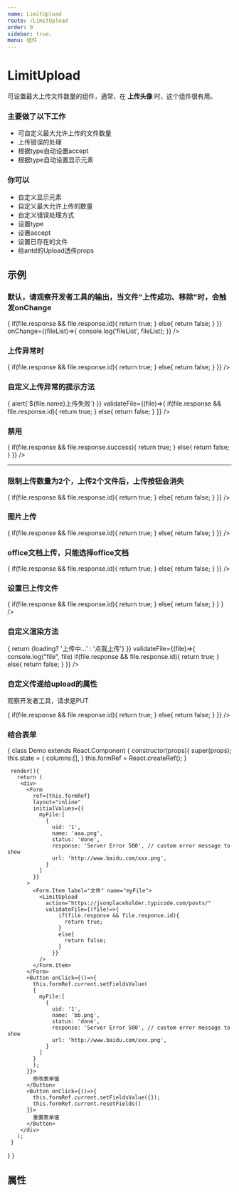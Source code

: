```yaml
---
name: LimitUpload
route: /LimitUpload
order: 0
sidebar: true,
menu: 组件
---
```





# LimitUpload
可设置最大上传文件数量的组件，通常，在 **上传头像** 时，这个组件很有用。

### 主要做了以下工作

+ 可自定义最大允许上传的文件数量
+ 上传错误的处理
+ 根据type自动设置accept
+ 根据type自动设置显示元素

### 你可以

+ 自定义显示元素
+ 自定义最大允许上传的数量
+ 自定义错误处理方式
+ 设置type
+ 设置accept
+ 设置已存在的文件
+ 给antd的Upload透传props


## 示例

### 默认，请观察开发者工具的输出，当文件"上传成功、移除"时，会触发onChange
<Playground>
  <LimitUpload 
    action="https://jsonplaceholder.typicode.com/posts/" 
    validateFile={(file)=>{
      if(file.response && file.response.id){
        return true;
      }
      else{
        return false;
      }
    }}
    onChange={(fileList)=>{
      console.log('fileList', fileList);
    }}
  />
</Playground>

### 上传异常时
<Playground>
  <LimitUpload 
    action="./" 
    validateFile={(file)=>{
      if(file.response && file.response.id){
        return true;
      }
      else{
        return false;
      }
    }}
  />
</Playground>

### 自定义上传异常的提示方法
<Playground>
  <LimitUpload 
    action="./" 
    onError={(file)=>{
      alert(`${file.name}上传失败`)
    }}
    validateFile={(file)=>{
      if(file.response && file.response.id){
        return true;
      }
      else{
        return false;
      }
    }}
  />
</Playground>

### 禁用
<Playground>
  <LimitUpload 
    disabled action="./" 
    validateFile={(file)=>{
      if(file.response && file.response.success){
        return true;
      }
      else{
        return false;
      }
    }} 
  />
  <hr />
  <LimitUpload disabled type={UploadType.IMAGE} action="./" />
</Playground>


### 限制上传数量为2个，上传2个文件后，上传按钮会消失
<Playground>
  <LimitUpload 
    maxNumber={2} 
    action="https://jsonplaceholder.typicode.com/posts/"
    validateFile={(file)=>{
      if(file.response && file.response.id){
        return true;
      }
      else{
        return false;
      }
    }}
  />
</Playground>


### 图片上传
<Playground>
  <LimitUpload 
    type={UploadType.IMAGE} 
    action="https://jsonplaceholder.typicode.com/posts/"
    validateFile={(file)=>{
        if(file.response && file.response.id){
          return true;
        }
        else{
          return false;
        }
      }}
  />
</Playground>

### office文档上传，只能选择office文档
<Playground>
  <LimitUpload 
    accept={UploadAcceptType.OFFICE}
    action="https://jsonplaceholder.typicode.com/posts/"
    validateFile={(file)=>{
        if(file.response && file.response.id){
          return true;
        }
        else{
          return false;
        }
      }}
  />
</Playground>

### 设置已上传文件
<Playground>
  <LimitUpload 
    defaultFileList={
      [
        {
          uid: '1',
          name: 'xxx.png',
          status: 'done',
          response: {
            status:'done'
          }, // custom error message to show
          url: 'http://www.baidu.com/xxx.png',
        },
        {
          uid: '2',
          name: 'yyy.png',
          response: {
            status:'done'
          },
          url: 'http://www.baidu.com/yyy.png',
        },
      ]
    }
    action="https://jsonplaceholder.typicode.com/posts/"
    validateFile={(file)=>{
        if(file.response && file.response.id){
          return true;
        }
        else{
          return false;
        }
      }
    }
  />
</Playground>

### 自定义渲染方法
<Playground>
  <LimitUpload 
    action="https://jsonplaceholder.typicode.com/posts/"
    renderChooser={(loading)=> {
      return <span style={{borderLeft: '3px solid red', paddingLeft:10}}>{loading? '上传中...' : '点我上传'}</span>
      }}
    validateFile={(file)=>{
        console.log("file", file)
        if(file.response && file.response.id){
          return true;
        }
        else{
          return false;
        }
      }}
  />
</Playground>


### 自定义传递给upload的属性

观察开发者工具，请求是PUT

<Playground>
 <LimitUpload 
    uploadProps={{
      method:'put'
    }}
    action="https://jsonplaceholder.typicode.com/posts/"
    validateFile={(file)=>{
        if(file.response && file.response.id){
          return true;
        }
        else{
          return false;
        }
      }}
  />
</Playground>

### 结合表单

<Playground>
{
   class Demo extends React.Component {
    constructor(props){
      super(props);
      this.state = {
        columns:[],
      }
      this.formRef = React.createRef();
    }

     render(){
       return (
        <div>
          <Form 
            ref={this.formRef}
            layout="inline" 
            initialValues={{
              myFile:[
                {
                  uid: '1',
                  name: 'aaa.png',
                  status: 'done',
                  response: 'Server Error 500', // custom error message to show
                  url: 'http://www.baidu.com/xxx.png',
                }
              ]
            }}
          >
            <Form.Item label="文件" name="myFile">
              <LimitUpload 
                action="https://jsonplaceholder.typicode.com/posts/"
                validateFile={(file)=>{
                    if(file.response && file.response.id){
                      return true;
                    }
                    else{
                      return false;
                    }
                  }}
              />
            </Form.Item>
          </Form>
          <Button onClick={()=>{
            this.formRef.current.setFieldsValue(
            {
              myFile:[
                {
                  uid: '1',
                  name: 'bb.png',
                  status: 'done',
                  response: 'Server Error 500', // custom error message to show
                  url: 'http://www.baidu.com/xxx.png',
                }
              ]
            }
            );
          }}>
            修改表单值
          </Button>
          <Button onClick={()=>{
            this.formRef.current.setFieldsValue({});
            this.formRef.current.resetFields()
          }}>
            重置表单值
          </Button>
        </div>
       );
     }
   }
}
</Playground>

## 属性
<Props of={LimitUpload} />
